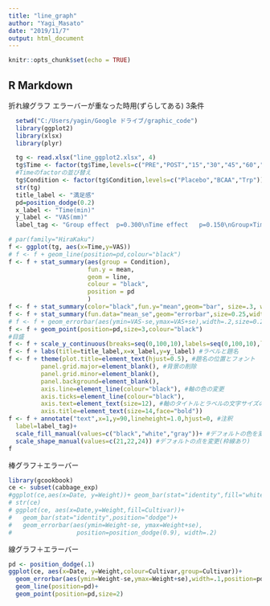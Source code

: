 ---
title: "line_graph"
author: "Yagi_Masato"
date: "2019/11/7"
output: html_document
---

```{r setup, include=FALSE}
knitr::opts_chunk$set(echo = TRUE)
```


## R Markdown
折れ線グラフ
エラーバーが重なった時用(ずらしてある)
3条件

```{r load}
  setwd("C:/Users/yagin/Google ドライブ/graphic_code")
  library(ggplot2)
  library(xlsx)
  library(plyr)
```

```{r 変数}
  tg <- read.xlsx("line_ggplot2.xlsx", 4)
  tg$Time <- factor(tg$Time,levels=c("PRE","POST","15","30","45","60","75"))
  #Timeのfactorの並び替え
  tg$Condition <- factor(tg$Condition,levels=c("Placebo","BCAA","Trp"))
  str(tg)
  title_label <- "満足感"
  pd=position_dodge(0.2)
  x_label <- "Time(min)"
  y_label <- "VAS(mm)"
  label_tag <- "Group effect  p=0.300\nTime effect   p=0.150\nGroup×Time p=0.280"
```

```{r}
# par(family="HiraKaku")
f <- ggplot(tg, aes(x=Time,y=VAS))
# f <- f + geom_line(position=pd,colour="black")
f <- f + stat_summary(aes(group = Condition),
                      fun.y = mean,
                      geom = line,
                      colour = "black",
                      position = pd
                      )
f <- f + stat_summary(color="black",fun.y="mean",geom="bar", size=.3, width=.75, position="dodge")
f <- f + stat_summary(fun.data="mean_se",geom="errorbar",size=0.25,width=0.2, position=pd)
# f <- f + geom_errorbar(aes(ymin=VAS-se,ymax=VAS+se),width=.2,size=0.25,colour="black",position=pd)
f <- f + geom_point(position=pd,size=3,colour="black")
#目盛
f <- f + scale_y_continuous(breaks=seq(0,100,10),labels=seq(0,100,10),limits=c(0,100))
f <- f + labs(title=title_label,x=x_label,y=y_label) #ラベルと題名
f <- f + theme(plot.title=element_text(hjust=0.5), #題名の位置とフォント
         panel.grid.major=element_blank(), #背景の削除
         panel.grid.minor=element_blank(),
         panel.background=element_blank(),
         axis.line=element_line(colour="black"), #軸の色の変更
         axis.ticks=element_line(colour="black"),
         axis.text=element_text(size=12), #軸のタイトルとラベルの文字サイズの変更
         axis.title=element_text(size=14,face="bold"))
f <- f + annotate("text",x=1,y=90,lineheight=1.0,hjust=0, #注釈
  label=label_tag)+
  scale_fill_manual(values=c("black","white","gray"))+ #デフォルトの色を変更
  scale_shape_manual(values=c(21,22,24)) #デフォルトの点を変更(枠線あり)
f
```
棒グラフ＋エラーバー
```{r bar_graph_error_bar}
library(gcookbook)
ce <- subset(cabbage_exp)
#ggplot(ce,aes(x=Date, y=Weight))+ geom_bar(stat="identity",fill="white",colour="black")+ geom_errorbar(aes(ymin=Weight-se, ymax=Weight+se), width=.1)
# str(ce)
# ggplot(ce, aes(x=Date,y=Weight,fill=Cultivar))+
#   geom_bar(stat="identity",position="dodge")+
#   geom_errorbar(aes(ymin=Weight-se, ymax=Weight+se),
#                  position=position_dodge(0.9), width=.2)
```
線グラフ＋エラーバー
```{r line_graph_error_bar}
pd <- position_dodge(.1)
ggplot(ce, aes(x=Date, y=Weight,colour=Cultivar,group=Cultivar))+
  geom_errorbar(aes(ymin=Weight-se,ymax=Weight+se),width=.1,position=pd)+
  geom_line(position=pd)+
  geom_point(position=pd,size=2)
```

